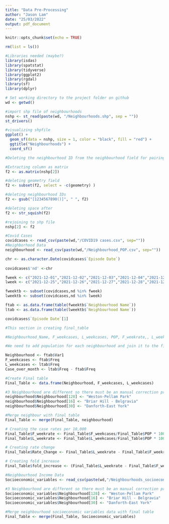 ```yaml
---
title: "Data Pre-Processing"
author: "Jason Lam"
date: "25/03/2022"
output: pdf_document
---
```


```r
knitr::opts_chunk$set(echo = TRUE)
```

```r
rm(list = ls())
```


```r
#Libraries needed (maybe?)
library(isdas)
library(spatstat)
library(tidyverse)
library(ggplot2)
library(rgdal)
library(sf)
library(dplyr)
```

```r
# Set working directory to the project folder on github
wd <- getwd()

#import shp file of neighbourhoods
nshp <- st_read(paste(wd, "/Neighbourhoods.shp", sep = ""))
st_drivers()

#visualizing shpfile
ggplot() + 
  geom_sf(data = nshp, size = 1, color = "black", fill = "red") + 
  ggtitle("Neighbourhoods") + 
  coord_sf()
```

```r
#Deleting the neighbourhood ID from the neighbourhood field for pairing to final table

#Extracting column as matrix
f2 <- as.matrix(nshp[2])

#deleting geometry field
f2 <- subset(f2, select = -c(geometry) )

#deleting neighbourhood IDs
f2 <- gsub("[1234567890()]", " ", f2)

#deleting space after
f2 <- str_squish(f2)

#rejoining to shp file
nshp[2] <- f2
```

```r
#Covid Cases
covidcases <- read_csv(paste(wd,"/COVID19 cases.csv", sep=""))
#Neighborhood Data 
neighbourhood <- read_csv(paste(wd,"/Neighbourhood_POP.csv", sep=""))
```


```r
chr <- as.character.Date(covidcases$`Episode Date`)
              
covidcases$'nd' <-chr 

fweek <- c("2021-12-01","2021-12-02","2021-12-03","2021-12-04","2021-12-05","2021-12-06","2021-12-07")
lweek <- c("2021-12-25","2021-12-26","2021-12-27","2021-12-28","2021-12-29","2021-12-30","2021-12-31")

fweektb <- subset(covidcases,nd %in% fweek)
lweektb <- subset(covidcases,nd %in% lweek)

ftab <- as.data.frame(table(fweektb$`Neighbourhood Name`)) 
ltab <- as.data.frame(table(lweektb$`Neighbourhood Name`)) 
```
```r

covidcases$`Episode Date`[1]
```

```r
#This section in creating final_table 

#Neighbourhood_Name, F_weekcases, L_weekcases, POP, F_weekrate,, L_weekrate, Rate_over_month, Case_over_month

#We need to add population for each neighbourhood and join it to the final table 

Neighbourhood <- ftab$Var1
F_weekcases <- ftab$Freq
L_weekcases <- ltab$Freq
Case_over_month <- ltab$Freq - ftab$Freq

#Create Final table 
Final_Table <- data.frame(Neighbourhood, F_weekcases, L_weekcases)

```


```r
#3 Neighbourhood are different so there must be an manual correction prior to merging 
neighbourhood$Neighbourhood[128] <- "Weston-Pellam Park"
neighbourhood$Neighbourhood[16] <- "Briar Hill - Belgravia"
neighbourhood$Neighbourhood[30] <- "Danforth-East York"
```

```r
#Merge neighbour with final table
Final_Table <- merge(Final_Table, neighbourhood)

# Creating the case rates per 10,000  
Final_Table$F_weekrate <- Final_Table$F_weekcases/Final_Table$POP * 10000
Final_Table$L_weekrate <- Final_Table$L_weekcases/Final_Table$POP * 10000

# Creating rate change 
Final_Table$Rate_Change <- Final_Table$L_weekrate - Final_Table$F_weekrate

# Creating fold increase 
Final_Table$fold_increase <- (Final_Table$L_weekrate - Final_Table$F_weekrate) /Final_Table$F_weekrate 
```

```r
#Neighbourhood Income Data
Socioeconomic_variables <- read_csv(paste(wd,"/Neighbourhoods_socioeconomic_variables.csv", sep=""))

```
```r
#3 Neighbourhood are different so there must be an manual correction prior to merging 
Socioeconomic_variables$Neighbourhood[128] <- "Weston-Pellam Park"
Socioeconomic_variables$Neighbourhood[16] <- "Briar Hill - Belgravia"
Socioeconomic_variables$Neighbourhood[30] <- "Danforth-East York"
```


```r
#Merge neighbourhood socioeconomic variables data with final table
Final_Table <- merge(Final_Table, Socioeconomic_variables)
```

